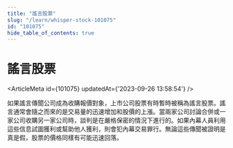 ```yaml
---
title: "謠言股票"
slug: "/learn/whisper-stock-101075"
id: "101075"
hide_table_of_contents: true
---
```



# 謠言股票

<ArticleMeta id={101075} updatedAt={'2023-09-26 13:58:54'} />
<div className='border-solid border-b border-t-0 my-4 border-[var(--ifm-color-gray-300)]' />

如果謠言傳聞公司成為收購報價對象，上市公司股票有時暫時被稱為謠言股票。謠言通常會隨之而來的是交易量的迅速增加和股價的上漲。當兩家公司討論合併或一家公司收購另一家公司時，談判是在嚴格保密的情況下進行的。如果內幕人員利用這些信息試圖獲利或幫助他人獲利，則會犯內幕交易罪行。無論這些傳聞被證明是真是假，股票的價格同樣有可能迅速回落。
